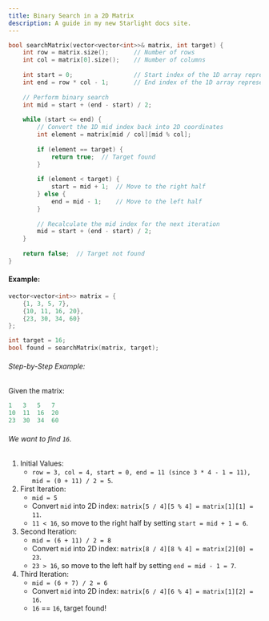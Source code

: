 ```yaml
---
title: Binary Search in a 2D Matrix
description: A guide in my new Starlight docs site.
---
```


```c++
bool searchMatrix(vector<vector<int>>& matrix, int target) {
    int row = matrix.size();       // Number of rows
    int col = matrix[0].size();    // Number of columns
    
    int start = 0;                 // Start index of the 1D array representation
    int end = row * col - 1;       // End index of the 1D array representation
    
    // Perform binary search
    int mid = start + (end - start) / 2;
    
    while (start <= end) {
        // Convert the 1D mid index back into 2D coordinates
        int element = matrix[mid / col][mid % col];
        
        if (element == target) {
            return true;  // Target found
        }
        
        if (element < target) {
            start = mid + 1;  // Move to the right half
        } else {
            end = mid - 1;    // Move to the left half
        }
        
        // Recalculate the mid index for the next iteration
        mid = start + (end - start) / 2;
    }
    
    return false;  // Target not found
}
```
#### Example:
```c++
vector<vector<int>> matrix = {
    {1, 3, 5, 7},
    {10, 11, 16, 20},
    {23, 30, 34, 60}
};

int target = 16;
bool found = searchMatrix(matrix, target);
```

###### Step-by-Step Example:

Given the matrix:
```c++
1   3   5   7
10  11  16  20
23  30  34  60
```
###### We want to find `16`.

1. Initial Values:
    - `row = 3, col = 4, start = 0, end = 11 (since 3 * 4 - 1 = 11), mid = (0 + 11) / 2 = 5`.
2. First Iteration:
    - `mid = 5`
    - Convert `mid` into 2D index: `matrix[5 / 4][5 % 4] = matrix[1][1] = 11`.
    - `11 < 16`, so move to the right half by setting `start = mid + 1 = 6`.
3. Second Iteration:
    - `mid = (6 + 11) / 2 = 8`
    - Convert `mid` into 2D index: `matrix[8 / 4][8 % 4] = matrix[2][0] = 23`.
    - `23 > 16`, so move to the left half by setting `end = mid - 1 = 7`.
4. Third Iteration:
    - `mid = (6 + 7) / 2 = 6`
    - Convert `mid` into 2D index: `matrix[6 / 4][6 % 4] = matrix[1][2] = 16`.
    - `16` == `16`, target found!
